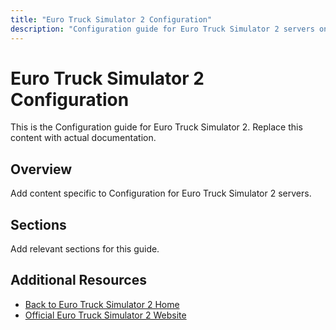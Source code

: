```yaml
---
title: "Euro Truck Simulator 2 Configuration"
description: "Configuration guide for Euro Truck Simulator 2 servers on XGamingServer"
---
```


# Euro Truck Simulator 2 Configuration

This is the Configuration guide for Euro Truck Simulator 2. Replace this content with actual documentation.

## Overview

Add content specific to Configuration for Euro Truck Simulator 2 servers.

## Sections

Add relevant sections for this guide.

## Additional Resources

- [Back to Euro Truck Simulator 2 Home](./index)
- [Official Euro Truck Simulator 2 Website](https://example.com)
